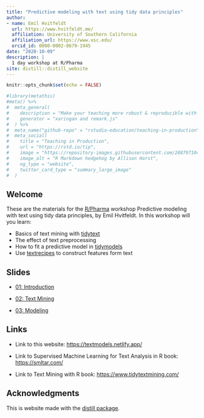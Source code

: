 ```yaml
---
title: "Predictive modeling with text using tidy data principles"
author:
- name: Emil Hvitfeldt
  url: https://www.hvitfeldt.me/
  affiliation: University of Southern California
  affiliation_url: https://www.usc.edu/
  orcid_id: 0000-0002-0679-1945
date: "2020-10-09"
description: |
  1 day workshop at R/Pharma
site: distill::distill_website
---
```


```r
knitr::opts_chunk$set(echo = FALSE)
```

```r
#library(metathis)
#meta() %>%
#  meta_general(
#    description = "Make your teaching more robust & reproducible with R Markdown",
#    generator = "xaringan and remark.js"
#  ) %>% 
#  meta_name("github-repo" = "rstudio-education/teaching-in-production") %>% 
#  meta_social(
#    title = "Teaching in Production",
#    url = "https://rstd.io/tip",
#    image = "https://repository-images.githubusercontent.com/288797104/d13f1700-e2cc-11ea-9ed7-0bf3a41af1e4",
#    image_alt = "R Markdown hedgehog by Allison Horst",
#    og_type = "website",
#    twitter_card_type = "summary_large_image"
#  )
```

## Welcome  

These are the materials for the [R/Pharma](https://rinpharma.com/) workshop Predictive modeling with text using tidy data principles, by Emil Hvitfeldt. In this workshop will you learn:

- Basics of text mining with [tidytext](https://github.com/juliasilge/tidytext)
- The effect of text preprocessing
- How to fit a predictive model in [tidymodels](https://www.tidymodels.org/)
- Use [textrecipes](https://textrecipes.tidymodels.org/) to construct features form text

## Slides

+ [01: Introduction](slides/01-introduction/index.html)

+ [02: Text Mining](slides/02-text-mining/index.html)

+ [03: Modeling](slides/03-modeling/index.html)

## Links

+ Link to this website: <https://textmodels.netlify.app/>

+ Link to Supervised Machine Learning for Text Analysis in R book: <https://smltar.com/>

+ Link to Text Mining with R book: <https://www.tidytextmining.com/>

## Acknowledgments {.appendix}

This is website made with the [distill package](https://rstudio.github.io/distill/).
